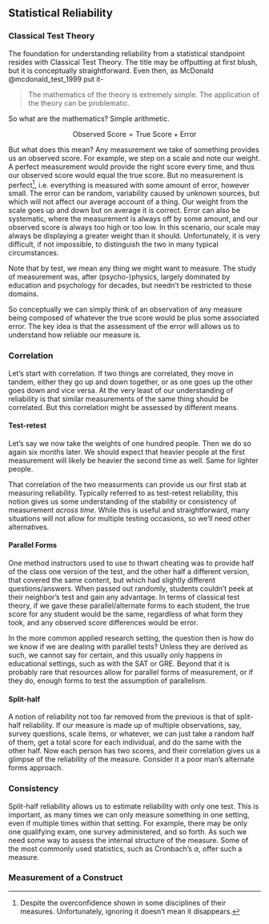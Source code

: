 ## Statistical Reliability

### Classical Test Theory


The foundation for understanding reliability from a statistical standpoint resides with <span class="emph">Classical Test Theory</span>.  The title may be offputting at first blush, but it is conceptually straightforward.  Even then, as McDonald @mcdonald_test_1999 put it-  

> The mathematics of the theory is extremely simple. The application of the theory can be problematic.


So what are the mathematics?  Simple arithmetic.


$$\mathrm{Observed\  Score = True\  Score + Error}$$

But what does this mean?  Any measurement we take of something provides us an observed score.  For example, we step on a scale and note our weight.  A perfect measurement would provide the right score every time, and thus our observed score would equal the <span class="emph">true score</span>.  But no measurement is perfect[^noperfect], i.e. everything is measured with some amount of error, however small.  The error can be random, variability caused by unknown sources, but which will not affect our average account of a thing.  Our weight from the scale goes up and down but on average it is correct.  Error can also be systematic, where the measurement is always off by some amount, and our observed score is always too high or too low.  In this scenario, our scale may always be displaying a greater weight than it should. Unfortunately, it is very difficult, if not impossible, to distinguish the two in many typical circumstances.  

<aside>Note that by <span class="emph">test</span>, we mean any thing we might want to measure. The study of measurement was, after (psycho-)physics, largely dominated by education and psychology for decades, but needn't be restricted to those domains.</aside> 

So conceptually we can simply think of an observation of any measure being composed of whatever the true score would be plus some associated error.  The key idea is that the assessment of the error will allows us to understand how reliable our measure is.


### Correlation
<!-- rstudio has some major bug where the editor does not allow proper editing around this point; the solution was to add space from header-->

Let's start with correlation. If two things are correlated, they move in tandem, either they go up and down together, or as one goes up the other goes down and vice versa. At the very least of our understanding of reliability is that similar measurements of the same thing should be correlated.  But this correlation might be assessed by different means.


#### Test-retest

Let's say we now take the weights of one hundred people.  Then we do so again six months later.  We should expect that heavier people at the first measurement will likely be heavier the second time as well.  Same for lighter people.

That correlation of the two measurments can provide us our first stab at measuring reliability. Typically referred to as test-retest reliability, this notion gives us some understanding of the stability or consistency of measurement *across time*. While this is useful and straightforward, many situations will not allow for multiple testing occasions, so we'll need other alternatives.


#### Parallel Forms

One method instructors used to use to thwart cheating was to provide half of the class one version of the test, and the other half a different version, that covered the same content, but which had slightly different questions/answers.  When passed out randomly, students couldn't peek at their neighbor's test and gain any advantage.  In terms of classical test theory, if we gave these parallel/alternate forms to each student, the true score for any student would be the same, regardless of what form they took, and any observed score differences would be error.

In the more common applied research setting, the question then is how do we know if we are dealing with parallel tests?  Unless they are derived as such, we cannot say for certain, and this usually only happens in educational settings, such as with the SAT or GRE. Beyond that it is probably rare that resources allow for parallel forms of measurement, or if they do, enough forms to test the assumption of parallelism.


#### Split-half

A notion of reliability not too far removed from the previous is that of split-half reliability. If our measure is made up of multiple observations, say, survey questions, scale items, or whatever, we can just take a random half of them, get a total score for each individual, and do the same with the other half.  Now each person has two scores, and their correlation gives us a glimpse of the reliability of the measure.  Consider it a poor man's alternate forms approach.



### Consistency

Split-half reliability allows us to estimate reliability with only one test.  This is important, as many times we can only measure something in one setting, even if multiple times within that setting.  For example, there may be only one qualifying exam, one survey administered, and so forth.  As such we need some way to assess the <span class="emph">internal structure</span> of the measure.  Some of the most commonly used statistics, such as Cronbach's $\alpha$, offer such a measure.


### Measurement of a Construct



[^noperfect]: Despite the overconfidence shown in some disciplines of their measures.  Unfortunately, ignoring it doesn't mean it disappears.